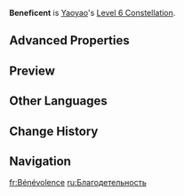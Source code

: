 {{Constellation Infobox
|image         = Constellation Beneficent.png
|character     = Yaoyao
|level         = 6
|description   = For every 2 White Jade Radishes Yuegui: Throwing Mode throws out, it will also throw a Mega Radish that will have a larger AoE than the standard White Jade Radish and have the following effects upon exploding:<ul><li>Deals {{Color|AoE Dendro DMG}} based on 75% of Yaoyao's ATK.</li><li>Restores HP for the active character based on 7.5% of Yaoyao's Max HP.</li></ul><br />Every Yuegei: Throwing Mode can throw out a maximum of 2 Mega Radishes.
|scale_att1    = ATK
|scale_att2    = Max HP
|utility1      = Healing
}}
'''Beneficent''' is [[Yaoyao]]'s [[Level 6 Constellation]].

==Advanced Properties==
{{Advanced Properties
|title   = Mega Radish DMG
|gu      = 1U
|icdtag  = none
|poise   = 30
|impulse = 2
}}

==Preview==
{{Preview
|file1    = Beneficent Preview
}}

==Other Languages==
{{Other Languages
|en      = Beneficent
|zhs     = 慈惠仁心
|zhs_rm  = Cíhuì Rénxīn
|zht     = 慈惠仁心
|zht_rm  = Cíhuì Rénxīn
|zh_tl   = 
|ja      = 慈恵仁心
|ja_rm   = Jikei Jinshin
|ja_tl   = Merciful and Loving Benevolence{{Sino|ja}}
|ko      = 자애롭고 어진 마음
|ko_tl   = Benevolent and Wise Heart
|es      = Benevolente caridad
|es_tl   = Benevolent Charity
|fr      = Bénévolence
|fr_tl   = Benevolence
|ru      = Благодетельность
|ru_tl   = Benevolence
|th      = Beneficent
|vi      = Thông Minh Nhân Hậu
|vi_tl   = 
|de      = Wohlwollend
|de_tl   = Benignly
|id      = Beneficent
|pt      = Benevolente
|pt_tl   = 
|tr      = Cömert
|tr_tl   = 
|it      = Bontà
|it_tl   = Kindness
}}

==Change History==
{{Change History|3.4}}

==Navigation==
{{Talent Navbox|Yaoyao}}

[[fr:Bénévolence]]
[[ru:Благодетельность]]